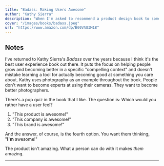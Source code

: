```yaml
---
title: "Badass: Making Users Awesome"
author: "Kathy Sierra"
description: "When I'm asked to recommend a product design book to someone, this is usually where I start. It's also where I start when I'm not asked to recommend a book to anyone."
cover: "/images/books/badass.jpeg"
url: "https://www.amazon.com/dp/B00VAUIM18"
---
```


## Notes

I've returned to Kathy Sierra's _Badass_ over the years because I think it's the best user experience book out there. It puts the focus on helping people grow and becoming better in a specific "compelling context" and doesn't mistake learning a tool for actually becoming good at something you care about. Kathy uses photography as an example throughout the book. People don't want to become experts at using their cameras. They want to become better photographers.

There's a pop quiz in the book that I like. The question is: Which would you rather have a user feel?

1. "This product is awesome!"
2. "This company is awesome!"
3. "This brand is awesome!"

And the answer, of course, is the fourth option. You want them thinking, "**I'm** awesome!"

The product isn't amazing. What a person can do with it makes _them_ amazing.

---